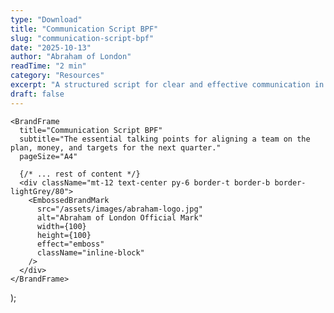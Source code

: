 ```yaml
---
type: "Download"
title: "Communication Script BPF"
slug: "communication-script-bpf"
date: "2025-10-13"
author: "Abraham of London"
readTime: "2 min"
category: "Resources"
excerpt: "A structured script for clear and effective communication in high-stakes situations."
draft: false
---
```



    <BrandFrame
      title="Communication Script BPF"
      subtitle="The essential talking points for aligning a team on the plan, money, and targets for the next quarter."
      pageSize="A4"

> 
      {/* ... rest of content */}
      <div className="mt-12 text-center py-6 border-t border-b border-lightGrey/80">
        <EmbossedBrandMark
          src="/assets/images/abraham-logo.jpg"
          alt="Abraham of London Official Mark"
          width={100}
          height={100}
          effect="emboss"
          className="inline-block"
        />
      </div>
    </BrandFrame>
  );



